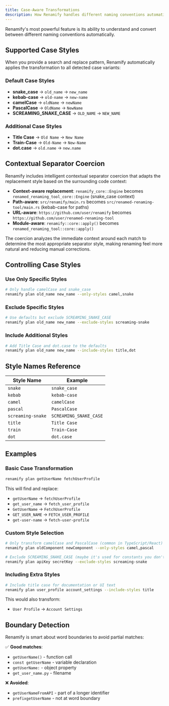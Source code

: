 ```yaml
---
title: Case-Aware Transformations
description: How Renamify handles different naming conventions automatically
---
```


Renamify's most powerful feature is its ability to understand and convert between different naming conventions automatically.

## Supported Case Styles

When you provide a search and replace pattern, Renamify automatically applies the transformation to all detected case variants:

### Default Case Styles

- **snake_case** → `old_name` → `new_name`
- **kebab-case** → `old-name` → `new-name`  
- **camelCase** → `oldName` → `newName`
- **PascalCase** → `OldName` → `NewName`
- **SCREAMING_SNAKE_CASE** → `OLD_NAME` → `NEW_NAME`

### Additional Case Styles

- **Title Case** → `Old Name` → `New Name`
- **Train-Case** → `Old-Name` → `New-Name`
- **dot.case** → `old.name` → `new.name`

## Contextual Separator Coercion

Renamify includes intelligent contextual separator coercion that adapts the replacement style based on the surrounding code context:

- **Context-aware replacement**: `renamify_core::Engine` becomes `renamed_renaming_tool_core::Engine` (snake_case context)
- **Path-aware**: `src/renamify/main.rs` becomes `src/renamed-renaming-tool/main.rs` (kebab-case for paths)
- **URL-aware**: `https://github.com/user/renamify` becomes `https://github.com/user/renamed-renaming-tool`
- **Module-aware**: `renamify::core::apply()` becomes `renamed_renaming_tool::core::apply()`

The coercion analyzes the immediate context around each match to determine the most appropriate separator style, making renaming feel more natural and reducing manual corrections.

## Controlling Case Styles

### Use Only Specific Styles

```bash
# Only handle camelCase and snake_case
renamify plan old_name new_name --only-styles camel,snake
```

### Exclude Specific Styles

```bash
# Use defaults but exclude SCREAMING_SNAKE_CASE
renamify plan old_name new_name --exclude-styles screaming-snake
```

### Include Additional Styles

```bash
# Add Title Case and dot.case to the defaults
renamify plan old_name new_name --include-styles title,dot
```

## Style Names Reference

| Style Name | Example |
|------------|---------|
| `snake` | `snake_case` |
| `kebab` | `kebab-case` |
| `camel` | `camelCase` |
| `pascal` | `PascalCase` |
| `screaming-snake` | `SCREAMING_SNAKE_CASE` |
| `title` | `Title Case` |
| `train` | `Train-Case` |
| `dot` | `dot.case` |

## Examples

### Basic Case Transformation

```bash
renamify plan getUserName fetchUserProfile
```

This will find and replace:
- `getUserName` → `fetchUserProfile`
- `get_user_name` → `fetch_user_profile`
- `GetUserName` → `FetchUserProfile`
- `GET_USER_NAME` → `FETCH_USER_PROFILE`
- `get-user-name` → `fetch-user-profile`

### Custom Style Selection

```bash
# Only transform camelCase and PascalCase (common in TypeScript/React)
renamify plan oldComponent newComponent --only-styles camel,pascal

# Exclude SCREAMING_SNAKE_CASE (maybe it's used for constants you don't want to change)
renamify plan apiKey secretKey --exclude-styles screaming-snake
```

### Including Extra Styles

```bash
# Include title case for documentation or UI text
renamify plan user_profile account_settings --include-styles title
```

This would also transform:
- `User Profile` → `Account Settings`

## Boundary Detection

Renamify is smart about word boundaries to avoid partial matches:

✅ **Good matches**:
- `getUserName()` - function call
- `const getUserName` - variable declaration  
- `getUserName:` - object property
- `get_user_name.py` - filename

❌ **Avoided**:
- `getUserNameFromAPI` - part of a longer identifier
- `prefixgetUserName` - not at word boundary
